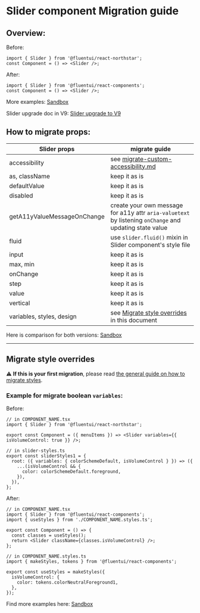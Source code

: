 
<Meta title="Concepts/Migration/from v0/Components/Slider Migration" />

# Slider component Migration guide

## Overview:

Before:

```tsx
import { Slider } from '@fluentui/react-northstar';
const Component = () => <Slider />;
```

After:

```tsx
import { Slider } from '@fluentui/react-components';
const Component = () => <Slider />;
```

More examples: [Sandbox](https://codesandbox.io/s/slider-migration-fluentui-forked-e3zdj5?file=/example.tsx)

Slider upgrade doc in V9: [Slider upgrade to V9](https://react.fluentui.dev/?path=/docs/concepts-upgrading-from-v8-components-slider-upgrade--v-8-example)

## How to migrate props:

| Slider props                | migrate guide                                                                                            |
| --------------------------- | -------------------------------------------------------------------------------------------------------- |
| accessibility               | see [migrate-custom-accessibility.md](?path=/docs/concepts-migration-from-v0-custom-accessibility--page) |
| as, className               | keep it as is                                                                                            |
| defaultValue                | keep it as is                                                                                            |
| disabled                    | keep it as is                                                                                            |
| getA11yValueMessageOnChange | create your own message for a11y attr `aria-valuetext` by listening `onChange` and updating state value  |
| fluid                       | use `slider.fluid()` mixin in Slider component's style file                                              |
| input                       | keep it as is                                                                                            |
| max, min                    | keep it as is                                                                                            |
| onChange                    | keep it as is                                                                                            |
| step                        | keep it as is                                                                                            |
| value                       | keep it as is                                                                                            |
| vertical                    | keep it as is                                                                                            |
| variables, styles, design   | see [Migrate style overrides](#./Migrate-style-overrides) in this document                               |

Here is comparison for both versions: [Sandbox](https://codesandbox.io/s/slider-migration-fluentui-forked-e3zdj5?file=/example.tsx)

---

## Migrate style overrides

⚠️ **If this is your first migration**, please read [the general guide on how to migrate styles](?path=/docs/concepts-migration-from-v0-custom-style-overrides--page).

### Example for migrate boolean `variables`:

Before:

```tsx
// in COMPONENT_NAME.tsx
import { Slider } from '@fluentui/react-northstar';

export const Component = ({ menuItems }) => <Slider variables={{ isVolumeControl: true }} />;

// in slider-styles.ts
export const sliderStyles1 = {
  root: ({ variables: { colorSchemeDefault, isVolumeControl } }) => ({
    ...(isVolumeControl && {
      color: colorSchemeDefault.foreground,
    }),
  }),
};
```

After:

```tsx
// in COMPONENT_NAME.tsx
import { Slider } from '@fluentui/react-components';
import { useStyles } from './COMPONENT_NAME.styles.ts';

export const Component = () => {
  const classes = useStyles();
  return <Slider className={classes.isVolumeControl} />;
};

// in COMPONENT_NAME.styles.ts
import { makeStyles, tokens } from '@fluentui/react-components';

export const useStyles = makeStyles({
  isVolumeControl: {
    color: tokens.colorNeutralForeground1,
  },
});
```

Find more examples here: [Sandbox](https://codesandbox.io/s/slider-migration-fluentui-forked-e3zdj5?file=/example.tsx)
